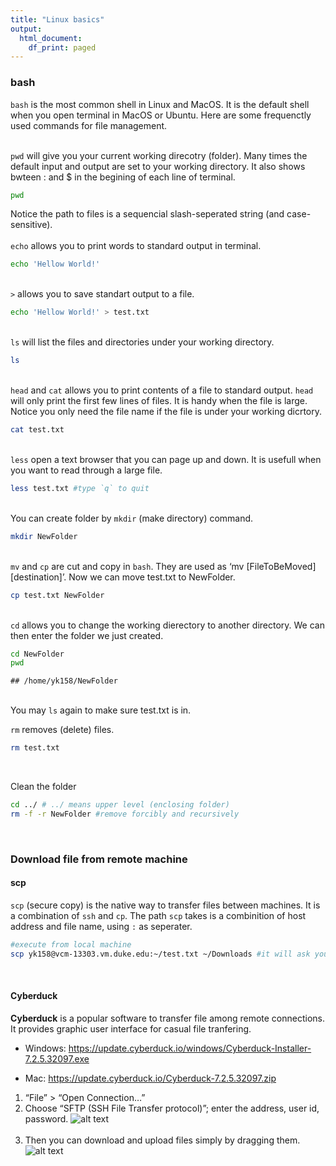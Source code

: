 ```yaml
---
title: "Linux basics"
output:
  html_document:
    df_print: paged
---
```


### bash
`bash` is the most common shell in Linux and MacOS. It is the default shell when you open terminal in MacOS or Ubuntu. Here are some frequenctly used commands for file management.
\
\

`pwd` will give you your current working direcotry (folder). Many times the default input and output are set to your working directory. It also shows bwteen : and $ in the begining of each line of terminal.

```bash
pwd
```

Notice the path to files is a sequencial slash-seperated string (and case-sensitive).
\
\
`echo` allows you to print words to standard output in terminal.

```bash
echo 'Hellow World!'
```
\
`>` allows you to save standart output to a file.

```bash
echo 'Hellow World!' > test.txt
```
\
`ls` will list the files and directories under your working directory. 

```bash
ls
```
\
`head` and `cat` allows you to print contents of a file to standard output. `head` will only print the first few lines of files. It is handy when the file is large. Notice you only need the file name if the file is under your working dicrtory.

```bash
cat test.txt
```
\
`less` open a text browser that you can page up and down. It is usefull when you want to read through a large file.

```bash
less test.txt #type `q` to quit
```
\
You can create folder by `mkdir` (make directory) command.

```bash
mkdir NewFolder
```
\
`mv` and `cp` are cut and copy in `bash`. They are used as 'mv [FileToBeMoved] [destination]'. Now we can move test.txt to NewFolder.

```bash
cp test.txt NewFolder
```

\
`cd` allows you to change the working dierectory to another directory. We can then enter the folder we just created. 

```bash
cd NewFolder
pwd
```

```
## /home/yk158/NewFolder
```

\
You may `ls` again to make sure test.txt is in.
\

`rm` removes (delete) files.
```bash
rm test.txt
```
\

Clean the folder
```bash
cd ../ # ../ means upper level (enclosing folder)
rm -f -r NewFolder #remove forcibly and recursively
```
\ 

### Download file from remote machine

#### scp
`scp` (secure copy) is the native way to transfer files between machines. It is a combination of `ssh` and `cp`. The path `scp` takes is a combinition of host address and file name, using `:` as seperater.

```bash
#execute from local machine
scp yk158@vcm-13303.vm.duke.edu:~/test.txt ~/Downloads #it will ask your password
```
\ 


#### Cyberduck
**Cyberduck** is a popular software to transfer file among remote connections. It provides graphic user interface for casual file tranfering.

- Windows: [https://update.cyberduck.io/windows/Cyberduck-Installer-7.2.5.32097.exe](https://update.cyberduck.io/windows/Cyberduck-Installer-7.2.5.32097.exe)

- Mac: [https://update.cyberduck.io/Cyberduck-7.2.5.32097.zip](https://update.cyberduck.io/Cyberduck-7.2.5.32097.zip)

1. "File" > "Open Connection..."
1. Choose "SFTP (SSH File Transfer protocol)"; enter the address, user id, password. 
![alt text](./snapshots/Cyberduck_login.png)
\
\
1. Then you can download and upload files simply by dragging them.
![alt text](./snapshots/Cyberduck_example.png)
